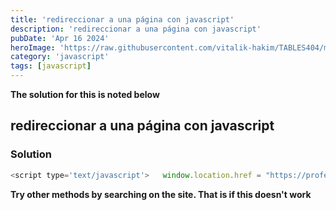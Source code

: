 ```yaml
---
title: 'redireccionar a una página con javascript'
description: 'redireccionar a una página con javascript'
pubDate: 'Apr 16 2024'
heroImage: 'https://raw.githubusercontent.com/vitalik-hakim/TABLES404/main/error_b/JavaScript.png'
category: 'javascript'
tags: [javascript]
---
```


**The solution for this is noted below**

## redireccionar a una página con javascript

### Solution

```javascript
<script type='text/javascript'>   window.location.href = "https://professor-falken.com";</script>
```

**Try other methods by searching on the site. That is if this doesn't work**
